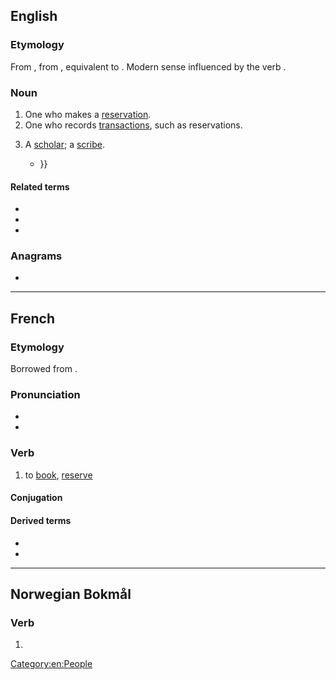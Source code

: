 {{also|Booker}}
==English==

===Etymology===
From {{inh|en|enm|bokere}}, from {{inh|en|ang|bōcere|t=scribe}}, equivalent to {{suffix|en|book|er}}. Modern sense influenced by the verb {{m|en|book|to book}}.

===Noun===
{{en-noun}}

# One who makes a [[reservation]].
# One who records [[transaction]]s, such as reservations. {{rfex|en}}
# {{lb|en|obsolete}} A [[scholar]]; a [[scribe]].
#* {{quote-book|en|year=1711|author=Martin Parker|author2=William Wagstaffe (M.D.)|title=The king enjoyes his own again|passage=What '''Booker''' doth prognosticate Concerning Kings or Kingdoms State {{...}}}}

====Related terms====
* {{l|en|book}}
* {{l|en|bookie}}
* {{l|en|booking}}

===Anagrams===
* {{anagrams|en|a=bekoor|Brooke|brooke|rebook}}

[[Category:en:People]]

----

==French==

===Etymology===
Borrowed from {{af|fr|lang1=en|book|-er}}.

===Pronunciation===
* {{fr-IPA|bouker}}
* {{audio|fr|LL-Q150 (fra)-Lyokoï-booker.wav|Audio}}

===Verb===
{{fr-verb}}

# to [[book]], [[reserve]]

====Conjugation====
{{fr-conj-auto|pron=bouker}}

====Derived terms====
* {{l|fr|overbooker}}
* {{l|fr|surbooker}}

----

==Norwegian Bokmål==

===Verb===
{{nb-verb-form}}

# {{form of|nb|present tense|booke}}